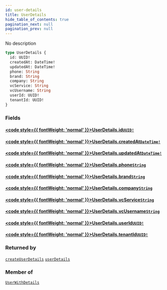 ```yaml
---
id: user-details
title: UserDetails
hide_table_of_contents: true
pagination_next: null
pagination_prev: null
---
```








No description

```graphql
type UserDetails {
  id: UUID!
  createdAt: DateTime!
  updatedAt: DateTime!
  phone: String
  brand: String
  company: String
  vcService: String
  vcUsername: String
  userId: UUID!
  tenantId: UUID!
}
```


### Fields

#### [<code style={{ fontWeight: 'normal' }}>UserDetails.<b>id</b></code>](#)<Bullet />[`UUID!`](/scalars/uuid) <Badge class="secondary" text="non-null"/> <Badge class="secondary" text="scalar"/>
> 
> 

#### [<code style={{ fontWeight: 'normal' }}>UserDetails.<b>createdAt</b></code>](#)<Bullet />[`DateTime!`](/scalars/date-time) <Badge class="secondary" text="non-null"/> <Badge class="secondary" text="scalar"/>
> 
> 

#### [<code style={{ fontWeight: 'normal' }}>UserDetails.<b>updatedAt</b></code>](#)<Bullet />[`DateTime!`](/scalars/date-time) <Badge class="secondary" text="non-null"/> <Badge class="secondary" text="scalar"/>
> 
> 

#### [<code style={{ fontWeight: 'normal' }}>UserDetails.<b>phone</b></code>](#)<Bullet />[`String`](/scalars/string) <Badge class="secondary" text="scalar"/>
> 
> 

#### [<code style={{ fontWeight: 'normal' }}>UserDetails.<b>brand</b></code>](#)<Bullet />[`String`](/scalars/string) <Badge class="secondary" text="scalar"/>
> 
> 

#### [<code style={{ fontWeight: 'normal' }}>UserDetails.<b>company</b></code>](#)<Bullet />[`String`](/scalars/string) <Badge class="secondary" text="scalar"/>
> 
> 

#### [<code style={{ fontWeight: 'normal' }}>UserDetails.<b>vcService</b></code>](#)<Bullet />[`String`](/scalars/string) <Badge class="secondary" text="scalar"/>
> 
> 

#### [<code style={{ fontWeight: 'normal' }}>UserDetails.<b>vcUsername</b></code>](#)<Bullet />[`String`](/scalars/string) <Badge class="secondary" text="scalar"/>
> 
> 

#### [<code style={{ fontWeight: 'normal' }}>UserDetails.<b>userId</b></code>](#)<Bullet />[`UUID!`](/scalars/uuid) <Badge class="secondary" text="non-null"/> <Badge class="secondary" text="scalar"/>
> 
> 

#### [<code style={{ fontWeight: 'normal' }}>UserDetails.<b>tenantId</b></code>](#)<Bullet />[`UUID!`](/scalars/uuid) <Badge class="secondary" text="non-null"/> <Badge class="secondary" text="scalar"/>
> 
> 



### Returned by

[`createUserDetails`](/mutations/create-user-details)  <Badge class="secondary" text="mutation"/><Bullet />[`userDetails`](/queries/user-details)  <Badge class="secondary" text="query"/>

### Member of

[`UserWithDetails`](/objects/user-with-details)  <Badge class="secondary" text="object"/>



